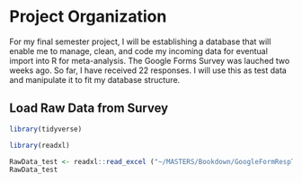 # Project Organization

For my final semester project, I will be establishing a database that will enable me to manage, clean, and code my incoming data for eventual import into R for meta-analysis. The Google Forms Survey was lauched two weeks ago. So far, I have received 22 responses. I will use this as test data and manipulate it to fit my database structure.

## Load Raw Data from Survey

```r
library(tidyverse)
```

```r
library(readxl)
```

```r
RawData_test <- readxl::read_excel ("~/MASTERS/Bookdown/GoogleFormRespTEST.xlsx")
RawData_test
```
